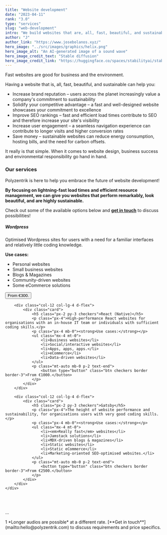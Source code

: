 ```yaml
---
title: "Website development"
date: "2023-04-11"
rank: "3.0"
type: "services"
slug: "web-development"
intro: "We build websites that are, all, fast, beautiful, and sustainable – good for business and the environment."
author: "J"
author_link: "https://www.josebolanos.xyz/"
hero_image: "../src/images/graphics/helix.png"
hero_image_alt: "An AI-generated image of a sound wave"
hero_image_credit_text: "Stable diffusion"
hero_image_credit_link: "https://huggingface.co/spaces/stabilityai/stable-diffusion"
---
```


Fast websites are good for business and the environment.

Having a website that is, all, fast, beautiful, and sustainable can help you:
* Increase brand reputation – users across the planet increasingly value a company's commitment to sustainability
* Solidify your competitive advantage – a fast and well-designed website showcases your commitment to excellence
* Improve SEO rankings – fast and efficient load times contribute to SEO and therefore increase your site's visibility
* Increase user engagement – a seamless navigation experience can contribute to longer visits and higher conversion rates
* Save money – sustainable websites can reduce energy consumption, hosting bills, and the need for carbon offsets.

It really is that simple. When it comes to website design, business success and environmental responsibility go hand in hand.


### Our services
Polyzentrik is here to help you embrace the future of website development!

**By focusing on lightning-fast load times and efficient resource management, we can give you websites that perform remarkably, look beautiful, and are highly sustainable.**

Check out some of the available options below and [**get in touch**](mailto:hello@polyzentrik.com) to discuss possibilities!




<div class="container mb-4">
    <div class="row">
        <div class="col-12 col-lg-4 d-flex">
            <div class="card d-flex">
                <h5 class="px-2 py-3 checkers">Wordpress</h5>
                <p class="px-4">Optimised Wordpress sites for users with a need for a familiar interfaces and relatively little coding knowledge.</p>
                <p class="px-4 mb-0"><strong>Use cases:</strong></p>
                <ul class="mx-4 mt-0">
                    <li>Personal websites</li>
                    <li>Small business websites</li>
                    <li>Blogs & Magazines</li>
                    <li>Community-driven websites</li>
                    <li>Some eCommerce solutions</li>
                </ul>
                <p class="mt-auto mb-0 p-2 text-end">
                    <button type="button" class="btn checkers border border-3">From €300.</button>
                </p>
            </div>
        </div>

        <div class="col-12 col-lg-4 d-flex">
            <div class="card">
                <h5 class="px-2 py-3 checkers">React (Native)</h5>
                <p class="px-4">High-performance React websites for organisations with an in-house IT team or individuals with sufficient coding skills.</p>
                <p class="px-4 mb-0"><strong>Use cases:</strong></p>
                <ul class="mx-4 mt-0">
                    <li>Business websites</li>
                    <li>Social/interactive websites</li>
                    <li>Apps, apps, apps.</li>
                    <li>eCommerce</li>
                    <li>Data-driven websites</li>
                </ul>
                <p class="mt-auto mb-0 p-2 text-end">
                    <button type="button" class="btn checkers border border-3">From €1000.</button>
                </p>
            </div>
        </div>

        <div class="col-12 col-lg-4 d-flex">
            <div class="card">
                <h5 class="px-2 py-3 checkers">Gatsby</h5>
                <p class="px-4">The height of website performance and sustainability, for organisations users with very good coding skills.</p>
                <p class="px-4 mb-0"><strong>Use cases:</strong></p>
                <ul class="mx-4 mt-0">
                    <li><em>Really fast</em> websites</li>
                    <li>Jamstack solutions</li>
                    <li>MDX-driven blogs & magazines</li>
                    <li>Static websites</li>
                    <li>Static eCommerce</li>
                    <li>Marketing-oriented SEO-optimised websites.</li>
                </ul>
                <p class="mt-auto mb-0 p-2 text-end">
                    <button type="button" class="btn checkers border border-3">From €2500.</button>
                </p>
            </div>
        </div>
    </div>
</div>

<br />
<br />
<p className="footnote">...</p>
<p className="footnote">1 *Longer audios are possible* at a different rate. [**Get in touch**](mailto:hello@polyzentrik.com) to discuss requirements and price specifics.</p>